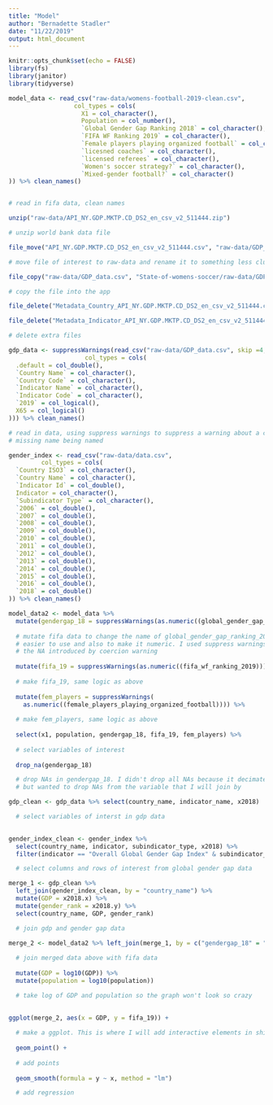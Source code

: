 ```yaml
---
title: "Model"
author: "Bernadette Stadler"
date: "11/22/2019"
output: html_document
---
```


```r
knitr::opts_chunk$set(echo = FALSE)
library(fs)
library(janitor)
library(tidyverse)

```

```r
model_data <- read_csv("raw-data/womens-football-2019-clean.csv", 
                  col_types = cols(
                    X1 = col_character(),
                    Population = col_number(),
                    `Global Gender Gap Ranking 2018` = col_character(),
                    `FIFA WF Ranking 2019` = col_character(),
                    `Female players playing organized football` = col_character(),
                    `licesned coaches` = col_character(),
                    `licensed referees` = col_character(),
                    `Women's soccer strategy?` = col_character(),
                    `Mixed-gender football?` = col_character()
)) %>% clean_names() 


# read in fifa data, clean names 

unzip("raw-data/API_NY.GDP.MKTP.CD_DS2_en_csv_v2_511444.zip")

# unzip world bank data file 

file_move("API_NY.GDP.MKTP.CD_DS2_en_csv_v2_511444.csv", "raw-data/GDP_data.csv")

# move file of interest to raw-data and rename it to something less clunky 

file_copy("raw-data/GDP_data.csv", "State-of-womens-soccer/raw-data/GDP_data.csv", overwrite =  TRUE)

# copy the file into the app 

file_delete("Metadata_Country_API_NY.GDP.MKTP.CD_DS2_en_csv_v2_511444.csv")

file_delete("Metadata_Indicator_API_NY.GDP.MKTP.CD_DS2_en_csv_v2_511444.csv")

# delete extra files 

gdp_data <- suppressWarnings(read_csv("raw-data/GDP_data.csv", skip =4, 
                     col_types = cols(
  .default = col_double(),
  `Country Name` = col_character(),
  `Country Code` = col_character(),
  `Indicator Name` = col_character(),
  `Indicator Code` = col_character(),
  `2019` = col_logical(),
  X65 = col_logical()
))) %>% clean_names()

# read in data, using suppress warnings to suppress a warning about a column with a 
# missing name being named 

gender_index <- read_csv("raw-data/data.csv", 
         col_types = cols(
  `Country ISO3` = col_character(),
  `Country Name` = col_character(),
  `Indicator Id` = col_double(),
  Indicator = col_character(),
  `Subindicator Type` = col_character(),
  `2006` = col_double(),
  `2007` = col_double(),
  `2008` = col_double(),
  `2009` = col_double(),
  `2010` = col_double(),
  `2011` = col_double(),
  `2012` = col_double(),
  `2013` = col_double(),
  `2014` = col_double(),
  `2015` = col_double(),
  `2016` = col_double(),
  `2018` = col_double()
)) %>% clean_names()

```

```r
model_data2 <- model_data %>%
  mutate(gendergap_18 = suppressWarnings(as.numeric((global_gender_gap_ranking_2018)))) %>%
  
  # mutate fifa data to change the name of global_gender_gap_ranking_2018 to something 
  # easier to use and also to make it numeric. I used suppress warnings here to quiet 
  # the NA introduced by coercion warning 
  
  mutate(fifa_19 = suppressWarnings(as.numeric((fifa_wf_ranking_2019)))) %>%
  
  # make fifa_19, same logic as above 
  
  mutate(fem_players = suppressWarnings(
    as.numeric((female_players_playing_organized_football)))) %>%
  
  # make fem_players, same logic as above
  
  select(x1, population, gendergap_18, fifa_19, fem_players) %>% 
  
  # select variables of interest 
  
  drop_na(gendergap_18)

  # drop NAs in gendergap_18. I didn't drop all NAs because it decimated the dataset,
  # but wanted to drop NAs from the variable that I will join by 

gdp_clean <- gdp_data %>% select(country_name, indicator_name, x2018)

  # select variables of interst in gdp data 
  

gender_index_clean <- gender_index %>%
  select(country_name, indicator, subindicator_type, x2018) %>%
  filter(indicator == "Overall Global Gender Gap Index" & subindicator_type == "Rank")

  # select columns and rows of interest from global gender gap data 

merge_1 <- gdp_clean %>%
  left_join(gender_index_clean, by = "country_name") %>%
  mutate(GDP = x2018.x) %>%
  mutate(gender_rank = x2018.y) %>%
  select(country_name, GDP, gender_rank)

  # join gdp and gender gap data 

merge_2 <- model_data2 %>% left_join(merge_1, by = c("gendergap_18" = "gender_rank")) %>%
  
  # join merged data above with fifa data 
  
  mutate(GDP = log10(GDP)) %>% 
  mutate(population = log10(population))

  # take log of GDP and population so the graph won't look so crazy  
  
```

```r

ggplot(merge_2, aes(x = GDP, y = fifa_19)) +
  
  # make a ggplot. This is where I will add interactive elements in shiny. 
  
  geom_point() +
  
  # add points 
  
  geom_smooth(formula = y ~ x, method = "lm")

  # add regression 

```

